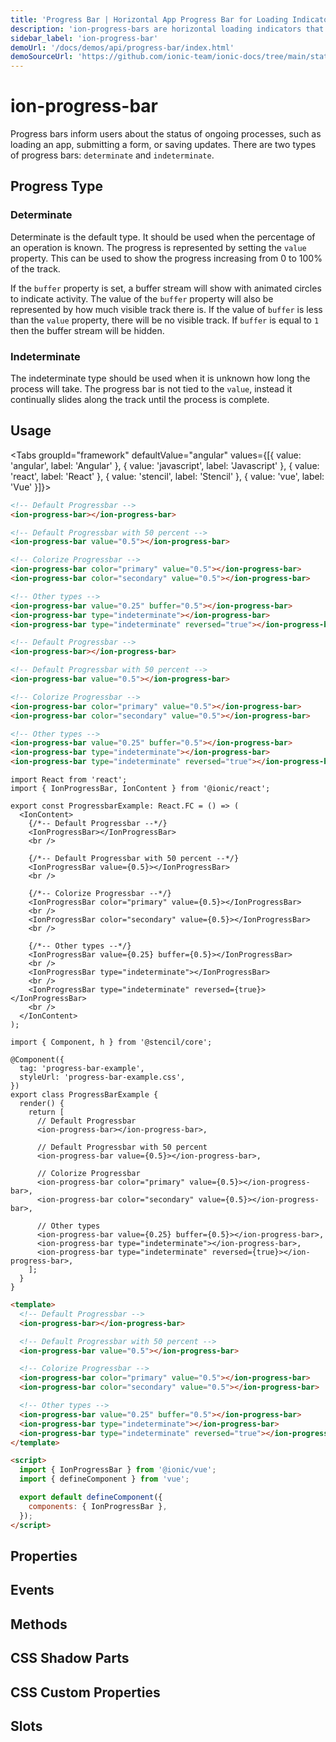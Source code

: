 ```yaml
---
title: 'Progress Bar | Horizontal App Progress Bar for Loading Indicator'
description: 'ion-progress-bars are horizontal loading indicators that inform users about the status of ongoing app processes—such as submitting a form or saving updates.'
sidebar_label: 'ion-progress-bar'
demoUrl: '/docs/demos/api/progress-bar/index.html'
demoSourceUrl: 'https://github.com/ionic-team/ionic-docs/tree/main/static/demos/api/progress-bar/index.html'
---
```




# ion-progress-bar

Progress bars inform users about the status of ongoing processes, such as loading an app, submitting a form, or saving updates. There are two types of progress bars: `determinate` and `indeterminate`.

## Progress Type

### Determinate

Determinate is the default type. It should be used when the percentage of an operation is known. The progress is represented by setting the `value` property. This can be used to show the progress increasing from 0 to 100% of the track.

If the `buffer` property is set, a buffer stream will show with animated circles to indicate activity. The value of the `buffer` property will also be represented by how much visible track there is. If the value of `buffer` is less than the `value` property, there will be no visible track. If `buffer` is equal to `1` then the buffer stream will be hidden.

### Indeterminate

The indeterminate type should be used when it is unknown how long the process will take. The progress bar is not tied to the `value`, instead it continually slides along the track until the process is complete.

## Usage

<Tabs groupId="framework" defaultValue="angular" values={[{ value: 'angular', label: 'Angular' }, { value: 'javascript', label: 'Javascript' }, { value: 'react', label: 'React' }, { value: 'stencil', label: 'Stencil' }, { value: 'vue', label: 'Vue' }]}>

<TabItem value="angular">

```html
<!-- Default Progressbar -->
<ion-progress-bar></ion-progress-bar>

<!-- Default Progressbar with 50 percent -->
<ion-progress-bar value="0.5"></ion-progress-bar>

<!-- Colorize Progressbar -->
<ion-progress-bar color="primary" value="0.5"></ion-progress-bar>
<ion-progress-bar color="secondary" value="0.5"></ion-progress-bar>

<!-- Other types -->
<ion-progress-bar value="0.25" buffer="0.5"></ion-progress-bar>
<ion-progress-bar type="indeterminate"></ion-progress-bar>
<ion-progress-bar type="indeterminate" reversed="true"></ion-progress-bar>
```

</TabItem>

<TabItem value="javascript">

```html
<!-- Default Progressbar -->
<ion-progress-bar></ion-progress-bar>

<!-- Default Progressbar with 50 percent -->
<ion-progress-bar value="0.5"></ion-progress-bar>

<!-- Colorize Progressbar -->
<ion-progress-bar color="primary" value="0.5"></ion-progress-bar>
<ion-progress-bar color="secondary" value="0.5"></ion-progress-bar>

<!-- Other types -->
<ion-progress-bar value="0.25" buffer="0.5"></ion-progress-bar>
<ion-progress-bar type="indeterminate"></ion-progress-bar>
<ion-progress-bar type="indeterminate" reversed="true"></ion-progress-bar>
```

</TabItem>

<TabItem value="react">

```tsx
import React from 'react';
import { IonProgressBar, IonContent } from '@ionic/react';

export const ProgressbarExample: React.FC = () => (
  <IonContent>
    {/*-- Default Progressbar --*/}
    <IonProgressBar></IonProgressBar>
    <br />

    {/*-- Default Progressbar with 50 percent --*/}
    <IonProgressBar value={0.5}></IonProgressBar>
    <br />

    {/*-- Colorize Progressbar --*/}
    <IonProgressBar color="primary" value={0.5}></IonProgressBar>
    <br />
    <IonProgressBar color="secondary" value={0.5}></IonProgressBar>
    <br />

    {/*-- Other types --*/}
    <IonProgressBar value={0.25} buffer={0.5}></IonProgressBar>
    <br />
    <IonProgressBar type="indeterminate"></IonProgressBar>
    <br />
    <IonProgressBar type="indeterminate" reversed={true}></IonProgressBar>
    <br />
  </IonContent>
);
```

</TabItem>

<TabItem value="stencil">

```tsx
import { Component, h } from '@stencil/core';

@Component({
  tag: 'progress-bar-example',
  styleUrl: 'progress-bar-example.css',
})
export class ProgressBarExample {
  render() {
    return [
      // Default Progressbar
      <ion-progress-bar></ion-progress-bar>,

      // Default Progressbar with 50 percent
      <ion-progress-bar value={0.5}></ion-progress-bar>,

      // Colorize Progressbar
      <ion-progress-bar color="primary" value={0.5}></ion-progress-bar>,
      <ion-progress-bar color="secondary" value={0.5}></ion-progress-bar>,

      // Other types
      <ion-progress-bar value={0.25} buffer={0.5}></ion-progress-bar>,
      <ion-progress-bar type="indeterminate"></ion-progress-bar>,
      <ion-progress-bar type="indeterminate" reversed={true}></ion-progress-bar>,
    ];
  }
}
```

</TabItem>

<TabItem value="vue">

```html
<template>
  <!-- Default Progressbar -->
  <ion-progress-bar></ion-progress-bar>

  <!-- Default Progressbar with 50 percent -->
  <ion-progress-bar value="0.5"></ion-progress-bar>

  <!-- Colorize Progressbar -->
  <ion-progress-bar color="primary" value="0.5"></ion-progress-bar>
  <ion-progress-bar color="secondary" value="0.5"></ion-progress-bar>

  <!-- Other types -->
  <ion-progress-bar value="0.25" buffer="0.5"></ion-progress-bar>
  <ion-progress-bar type="indeterminate"></ion-progress-bar>
  <ion-progress-bar type="indeterminate" reversed="true"></ion-progress-bar>
</template>

<script>
  import { IonProgressBar } from '@ionic/vue';
  import { defineComponent } from 'vue';

  export default defineComponent({
    components: { IonProgressBar },
  });
</script>
```

</TabItem>

</Tabs>

## Properties

<Props />

## Events

<Events />

## Methods

<Methods />

## CSS Shadow Parts

<Parts />

## CSS Custom Properties

<CustomProps />

## Slots

<Slots />
